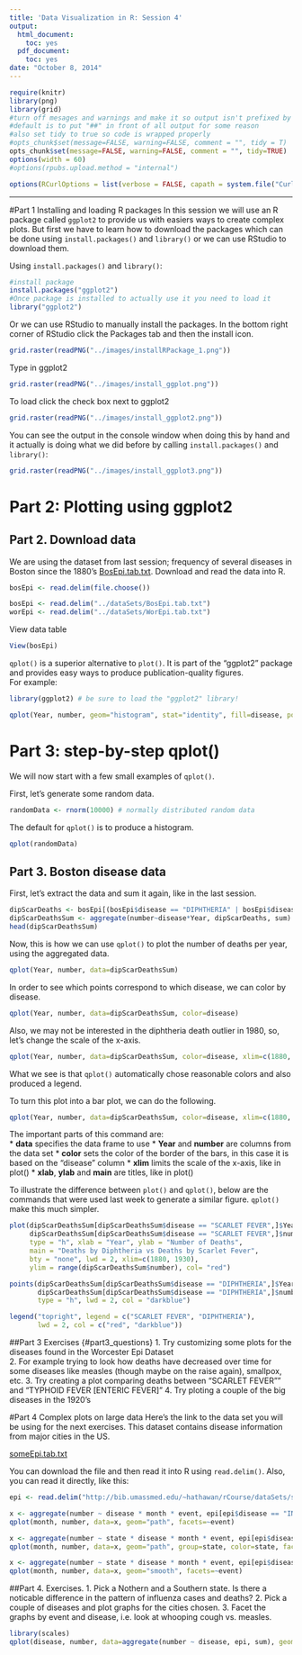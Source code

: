 ```yaml
---
title: 'Data Visualization in R: Session 4'
output:
  html_document:
    toc: yes
  pdf_document:
    toc: yes
date: "October 8, 2014"
---
```

```r
require(knitr)
library(png)
library(grid)
#turn off mesages and warnings and make it so output isn't prefixed by anything,
#default is to put "##" in front of all output for some reason
#also set tidy to true so code is wrapped properly 
#opts_chunk$set(message=FALSE, warning=FALSE, comment = "", tidy = T)
opts_chunk$set(message=FALSE, warning=FALSE, comment = "", tidy=TRUE)
options(width = 60)
#options(rpubs.upload.method = "internal")

options(RCurlOptions = list(verbose = FALSE, capath = system.file("CurlSSL", "cacert.pem", package = "RCurl"), ssl.verifypeer = FALSE))

```

************

#Part 1 Installing and loading R packages
In this session we will use an R package called `ggplot2` to provide us with easiers ways to create complex plots. But first we have to learn how to download the packages which can be done using `install.packages()` and `library()` or we can use RStudio to download them. 

Using `install.packages()` and `library()`:
```r
#install package
install.packages("ggplot2")
#Once package is installed to actually use it you need to load it
library("ggplot2")
```  

Or we can use RStudio to manually install the packages. In the bottom right corner of RStudio click the Packages tab and then the install icon.   
```r
grid.raster(readPNG("../images/installRPackage_1.png"))
```  

Type in ggplot2  
```r
grid.raster(readPNG("../images/install_ggplot.png"))
```  

To load click the check box next to ggplot2  

```r
grid.raster(readPNG("../images/install_ggplot2.png"))
```  

You can see the output in the console window when doing this by hand and it actually is doing what we did before by calling `install.packages()` and `library()`:  

```r
grid.raster(readPNG("../images/install_ggplot3.png"))
```  

# Part 2: Plotting using ggplot2

## Part 2. Download data
We are using the dataset from last session; frequency of several diseases in Boston since the 1880's [BosEpi.tab.txt](http://bib.umassmed.edu/~hathawan/rCourse/dataSets/BosEpi.tab.txt). Download and read the data into R.

```r
bosEpi <- read.delim(file.choose())
```

```r
bosEpi <- read.delim("../dataSets/BosEpi.tab.txt")
worEpi <- read.delim("../dataSets/WorEpi.tab.txt")
```

View data table 
```r
View(bosEpi)
```

`qplot()` is a superior alternative to `plot()`. It is part of the "ggplot2" package and provides easy ways to produce publication-quality figures.   
For example:  
```r
library(ggplot2) # be sure to load the "ggplot2" library!
```

```r
qplot(Year, number, geom="histogram", stat="identity", fill=disease, position="dodge", data=bosEpi[bosEpi$event == "DEATHS",], xlim=c(1885, 1940))
```

# Part 3: step-by-step qplot()  
We will now start with a few small examples of `qplot()`.

First, let's generate some random data.
```r
randomData <- rnorm(10000) # normally distributed random data
```

The default for `qplot()` is to produce a histogram.
```r
qplot(randomData)
```

## Part 3. Boston disease data
First, let's extract the data and sum it again, like in the last session.  
```r
dipScarDeaths <- bosEpi[(bosEpi$disease == "DIPHTHERIA" | bosEpi$disease == "SCARLET FEVER") & bosEpi$event == "DEATHS",]
dipScarDeathsSum <- aggregate(number~disease*Year, dipScarDeaths, sum)
head(dipScarDeathsSum)
```

Now, this is how we can use `qplot()` to plot the number of deaths per year, using the  aggregated data.  
```r
qplot(Year, number, data=dipScarDeathsSum)
```

In order to see which points correspond to which disease, we can color by disease.  
```r
qplot(Year, number, data=dipScarDeathsSum, color=disease)
```

Also, we may not be interested in the diphtheria death outlier in 1980, so, let's change the scale of the x-axis.  
```r
qplot(Year, number, data=dipScarDeathsSum, color=disease, xlim=c(1880, 1930))
```

What we see is that `qplot()` automatically chose reasonable colors and also produced a legend.  

To turn this plot into a bar plot, we can do the following.  
```r
qplot(Year, number, data=dipScarDeathsSum, color=disease, xlim=c(1880, 1930), geom="bar", stat="identity", position="dodge", fill=disease, main = "Deaths by Diphtheria vs Deaths by Scarlet Fever", xlab = "Year", ylab = "Number of Deaths")
```

The important parts of this command are:  
*  **data** specifies the data frame to use
*  **Year** and **number** are columns from the data set
*  **color** sets the color of the border of the bars, in this case it is based on the "disease" column
*  **xlim** limits the scale of the x-axis, like in plot()
*  **xlab**, **ylab** and **main** are titles, like in plot()

To illustrate the difference between `plot()` and `qplot()`, below are the commands that were used last week to generate a similar figure. `qplot()` make this much simpler.  
```r
plot(dipScarDeathsSum[dipScarDeathsSum$disease == "SCARLET FEVER",]$Year,
     dipScarDeathsSum[dipScarDeathsSum$disease == "SCARLET FEVER",]$number,
     type = "h", xlab = "Year", ylab = "Number of Deaths", 
     main = "Deaths by Diphtheria vs Deaths by Scarlet Fever",
     bty = "none", lwd = 2, xlim=c(1880, 1930), 
     ylim = range(dipScarDeathsSum$number), col= "red")  

points(dipScarDeathsSum[dipScarDeathsSum$disease == "DIPHTHERIA",]$Year + 0.5,
       dipScarDeathsSum[dipScarDeathsSum$disease == "DIPHTHERIA",]$number,
       type = "h", lwd = 2, col = "darkblue") 

legend("topright", legend = c("SCARLET FEVER", "DIPHTHERIA"),
       lwd = 2, col = c("red", "darkblue"))
```

##Part 3 Exercises {#part3_questions}
1.  Try customizing some plots for the diseases found in the Worcester Epi Dataset  
2.  For example trying to look how deaths have decreased over time for some diseases like measles (though maybe on the raise again), smallpox, etc.
3.  Try creating a plot comparing deaths between "SCARLET FEVER"" and "TYPHOID FEVER [ENTERIC FEVER]"
4.  Try ploting a couple of the big diseases in the 1920's 

#Part 4 Complex plots on large data
Here's the link to the data set you will be using for the next exercises. This dataset contains disease information from  major cities in the US.  

[someEpi.tab.txt](http://bib.umassmed.edu/~hathawan/rCourse/dataSets/someEpi.tab.txt)  

You can download the file and then read it into R using `read.delim()`. Also, you can read it directly, like this:

```r
epi <- read.delim("http://bib.umassmed.edu/~hathawan/rCourse/dataSets/someEpi.tab.txt")
```

```r
x <- aggregate(number ~ disease * month * event, epi[epi$disease == "INFLUENZA", ], sum)
qplot(month, number, data=x, geom="path", facets=~event)
```

```r
x <- aggregate(number ~ state * disease * month * event, epi[epi$disease == "INFLUENZA", ], sum)
qplot(month, number, data=x, geom="path", group=state, color=state, facets=~event) + guides(col = guide_legend(ncol=3))
```

```r
x <- aggregate(number ~ state * disease * month * event, epi[epi$disease == "INFLUENZA", ], sum)
qplot(month, number, data=x, geom="smooth", facets=~event)
```

##Part 4. Exercises.
1.  Pick a Nothern and a Southern state. Is there a noticable difference in the pattern of influenza cases and deaths?
2.  Pick a couple of diseases and plot graphs for the cities chosen.
3.  Facet the graphs by event and disease, i.e. look at whooping cough vs. measles.

```r
library(scales)
qplot(disease, number, data=aggregate(number ~ disease, epi, sum), geom="bar", stat="identity", main="Total events per disease") + theme(axis.text.x = element_text(angle = 90, vjust = 0.5, hjust = 1)) + scale_y_continuous(labels = comma)
```

